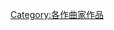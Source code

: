 {{NoteTA|G1=Music}}
{{Commons category}}
{{Category explanation|[[尼古拉·里姆斯基-科萨科夫|尼古拉·里姆斯基-科萨科夫]]的音乐作品}}

{{DEFAULTSORT:Rimsky-Korsakov, Nikolai}}
[[Category:各作曲家作品|Category:各作曲家作品]]